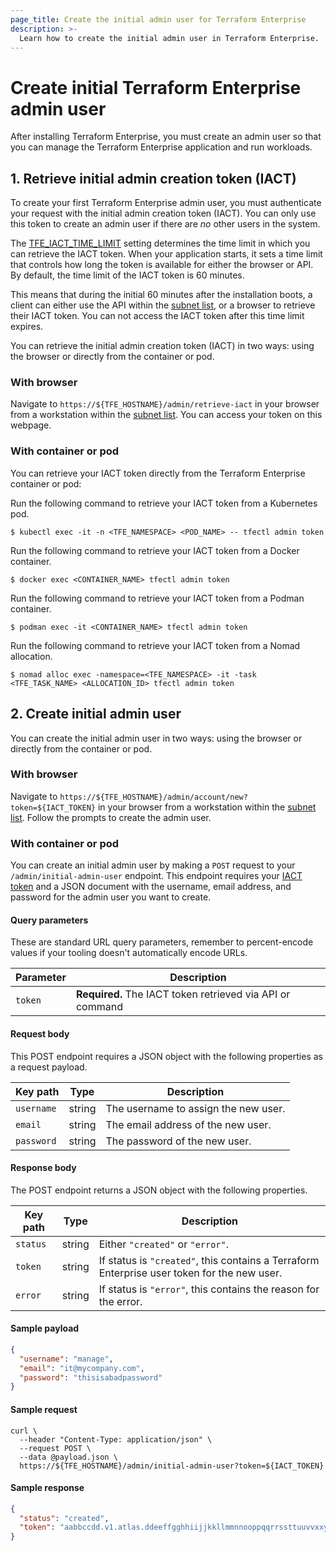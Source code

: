 ```yaml
---
page_title: Create the initial admin user for Terraform Enterprise
description: >-
  Learn how to create the initial admin user in Terraform Enterprise.
---
```


# Create initial Terraform Enterprise admin user

After installing Terraform Enterprise, you must create an admin user so that you can manage the Terraform Enterprise application and run workloads.

## 1. Retrieve initial admin creation token (IACT)

To create your first Terraform Enterprise admin user, you must authenticate your request with the initial admin creation token (IACT).
You can only use this token to create an admin user if there are _no_ other users in the system.

The [TFE_IACT_TIME_LIMIT](/terraform/enterprise/deploy/reference/configuration#tfe_iact_time_limit) setting determines the time limit in which you can retrieve the IACT token. When your application starts, it sets a time limit that controls how long the token is available for either the browser or API. By default, the time limit of the IACT token is 60 minutes.

This means that during the initial 60 minutes after the installation boots, a client can either use the API within the [subnet list](/terraform/enterprise/deploy/reference/configuration#tfe_iact_subnets), or a browser to retrieve their IACT token. You can not access the IACT token after this time limit expires.

You can retrieve the initial admin creation token (IACT) in two ways: using the browser or directly from the container or pod.

### With browser

Navigate to `https://${TFE_HOSTNAME}/admin/retrieve-iact` in your browser from a workstation within the [subnet list](/terraform/enterprise/deploy/reference/configuration#tfe_iact_subnets). You can access your token on this webpage.

### With container or pod

You can retrieve your IACT token directly from the Terraform Enterprise container or pod:

<Tabs>
  <Tab heading="Kubernetes">

Run the following command to retrieve your IACT token from a Kubernetes pod.
```shell-session
$ kubectl exec -it -n <TFE_NAMESPACE> <POD_NAME> -- tfectl admin token
```

  </Tab>
  <Tab heading="Docker">

Run the following command to retrieve your IACT token from a Docker container.
```shell-session
$ docker exec <CONTAINER_NAME> tfectl admin token
```

  </Tab>
  <Tab heading="Podman">

Run the following command to retrieve your IACT token from a Podman container.
```shell-session
$ podman exec -it <CONTAINER_NAME> tfectl admin token
```

  </Tab>

  <Tab heading="Nomad">

Run the following command to retrieve your IACT token from a Nomad allocation.
```shell-session
$ nomad alloc exec -namespace=<TFE_NAMESPACE> -it -task <TFE_TASK_NAME> <ALLOCATION_ID> tfectl admin token
```
  </Tab>
</Tabs>

## 2. Create initial admin user

You can create the initial admin user in two ways: using the browser or directly from the container or pod.

### With browser

Navigate to `https://${TFE_HOSTNAME}/admin/account/new?token=${IACT_TOKEN}` in your browser from a workstation within the [subnet list](/terraform/enterprise/deploy/reference/configuration#tfe_iact_subnets). Follow the prompts to create the admin user.

### With container or pod

You can create an initial admin user by making a `POST` request to your `/admin/initial-admin-user` endpoint. This endpoint requires your [IACT token](#initial-admin-creation-token-iact) and a JSON document with the username, email address, and password for the admin user you want to create.

  #### Query parameters

  These are standard URL query parameters, remember to percent-encode values if your tooling doesn't automatically encode URLs.

  | Parameter | Description                                               |
  | --------- | --------------------------------------------------------- |
  | `token`   | **Required.** The IACT token retrieved via API or command |

  #### Request body

  This POST endpoint requires a JSON object with the following properties as a request payload.

  | Key path   | Type   |Description                          |
  | ---------- | ------ |------------------------------------ |
  | `username` | string |The username to assign the new user. |
  | `email`    | string |The email address of the new user.   |
  | `password` | string |The password of the new user.        |

  #### Response body

  The POST endpoint returns a JSON object with the following properties.

  | Key path | Type   | Description                                                                |
  | -------- | ------ | -------------------------------------------------------------------------- |
  | `status` | string | Either `"created"` or `"error"`.                                           |
  | `token`  | string | If status is `"created"`, this contains a Terraform Enterprise user token for the new user. |
  | `error`  | string | If status is `"error"`, this contains the reason for the error.            |

  #### Sample payload

  ```json
  {
    "username": "manage",
    "email": "it@mycompany.com",
    "password": "thisisabadpassword"
  }
  ```

  #### Sample request

  ```shell
  curl \
    --header "Content-Type: application/json" \
    --request POST \
    --data @payload.json \
    https://${TFE_HOSTNAME}/admin/initial-admin-user?token=${IACT_TOKEN}
  ```

  #### Sample response

  ```json
  {
    "status": "created",
    "token": "aabbccdd.v1.atlas.ddeeffgghhiijjkkllmmnnooppqqrrssttuuvvxxyyzz"
  }
  ```
